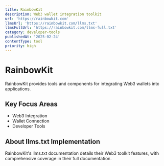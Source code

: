 ```yaml
---
title: RainbowKit
description: Web3 wallet integration toolkit
url: 'https://rainbowkit.com'
llmsUrl: 'https://rainbowkit.com/llms.txt'
llmsFullUrl: 'https://rainbowkit.com/llms-full.txt'
category: developer-tools
publishedAt: '2025-02-24'
contentType: tool
priority: high
---
```


# RainbowKit

RainbowKit provides tools and components for integrating Web3 wallets into applications.

## Key Focus Areas

- Web3 Integration
- Wallet Connection
- Developer Tools

## About llms.txt Implementation

RainbowKit's llms.txt documentation details their Web3 toolkit features, with comprehensive coverage in their full documentation.
